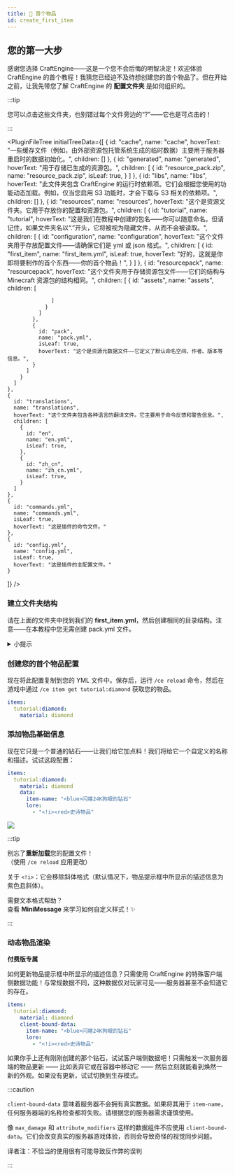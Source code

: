 ```yaml
---
title: 💎 首个物品
id: create_first_item
---
```



## 您的第一大步

感谢您选择 CraftEngine——这是一个您不会后悔的明智决定！欢迎体验 CraftEngine 的首个教程！我猜您已经迫不及待想创建您的首个物品了。但在开始之前，让我先带您了解 CraftEngine 的 <Highlight color="#3CB371">**配置文件夹**</Highlight> 是如何组织的。

:::tip

您可以点击这些文件夹，也别错过每个文件旁边的“?”——它也是可点击的！

:::

<PluginFileTree
  initialTreeData={[
    {
      id: "cache",
      name: "cache",
      hoverText: "一些缓存文件（例如，由外部资源包托管系统生成的临时数据）主要用于服务器重启时的数据初始化。",
      children: []
    },
    {
      id: "generated",
      name: "generated",
      hoverText: "用于存储已生成的资源包。",
      children: [
        {
          id: "resource_pack.zip",
          name: "resource_pack.zip",
          isLeaf: true,
        }
      ]
    },
    {
      id: "libs",
      name: "libs",
      hoverText: "此文件夹包含 CraftEngine 的运行时依赖项。它们会根据您使用的功能动态加载。例如，仅当您启用 S3 功能时，才会下载与 S3 相关的依赖项。",
      children: []
    },
    {
      id: "resources",
      name: "resources",
      hoverText: "这个是资源文件夹。它用于存放你的配置和资源包。",
      children: [
          {
          id: "tutorial",
          name: "tutorial",
          hoverText: "这是我们在教程中创建的包名——你可以随意命名。但请记住，如果文件夹名以“.”开头，它将被视为隐藏文件，从而不会被读取。",
          children: [
            {
              id: "configuration",
              name: "configuration",
              hoverText: "这个文件夹用于存放配置文件——请确保它们是 yml 或 json 格式。",
              children: [
                {
                  id: "first_item",
                  name: "first_item.yml",
                  isLeaf: true,
                  hoverText: "好的，这就是你即将要制作的首个东西——你的首个物品！",
                }
              ]
            },
            {
              id: "resourcepack",
              name: "resourcepack",
              hoverText: "这个文件夹用于存储资源包文件——它们的结构与 Minecraft 资源包的结构相同。",
              children: [
                {
                  id: "assets",
                  name: "assets",
                  children: [

                  ]
                }
              ]
            },
            {
              id: "pack",
              name: "pack.yml",
              isLeaf: true,
              hoverText: "这个是资源元数据文件——它定义了默认命名空间、作者、版本等信息。",
            }
          ]
        }
      ]
    },
    {
      id: "translations",
      name: "translations",
      hoverText: "这个文件夹包含各种语言的翻译文件。它主要用于命令反馈和警告信息。",
      children: [
        {
          id: "en",
          name: "en.yml",
          isLeaf: true,
        },
        {
          id: "zh_cn",
          name: "zh_cn.yml",
          isLeaf: true,
        }
      ]
    },
    {
      id: "commands.yml",
      name: "commands.yml",
      isLeaf: true,
      hoverText: "这是插件的命令文件。"
    },
    {
      id: "config.yml",
      name: "config.yml",
      isLeaf: true,
      hoverText: "这是插件的主配置文件。"
    }
  ]}
/>

<div style={{ marginBottom: "32px" }}></div>

### 建立文件夹结构

请在上面的文件夹中找到我们的 <Highlight color="#3CB371">**first_item.yml**</Highlight>，然后创建相同的目录结构。注意——在本教程中您无需创建 pack.yml 文件。

<details>
  <summary>小提示</summary>

1️⃣ <Comment text="译者注：在 resources 目录下">创建</Comment>一个名为 `tutorial` 的文件夹  
2️⃣ 在其中新建一个 `configuration` 文件夹  
3️⃣ 在该文件夹内添加一个名为 `first_item.yml` 的新文件

</details>

### 创建您的首个物品配置

现在将此配置复制到您的 YML 文件中。保存后，运行 `/ce reload` 命令，然后在游戏中通过 `/ce item get tutorial:diamond` 获取您的物品。

```yaml
items:
  tutorial:diamond:
    material: diamond
```

### 添加物品基础信息

现在它只是一个普通的钻石——让我们给它加点料！我们将给它一个自定义的名称和描述。试试这段配置：

```yaml
items:
  tutorial:diamond:
    material: diamond
    data:
      item-name: "<blue>闪瞎24K狗眼的钻石"
      lore:
        - "<!i><red>史诗物品"
```

![](/img/i18n/zh-Hans/first_item.png)


:::tip

别忘了**重新加载**您的配置文件！\
（使用 `/ce reload` 应用更改）

关于 `<!i>`：它会移除斜体格式（默认情况下，物品提示框中所显示的描述信息为紫色且斜体）。

需要文本格式帮助？  
查看 <Highlight color="#e96d7b"><ColoredLink to="https://docs.papermc.io/adventure/minimessage/format/" color="#ffffff">**MiniMessage**</ColoredLink></Highlight> 来学习如何自定义样式！✨

:::

### 动态物品渲染

<Highlight color="#f2184eff">**付费版专属**</Highlight>

如何更新物品提示框中所显示的描述信息？只需使用 CraftEngine 的特殊客户端侧数据功能！与常规数据不同，这种数据仅对玩家可见——服务器甚至不会知道它的存在。

```yaml
items:
  tutorial:diamond:
    material: diamond
    client-bound-data:
      item-name: "<blue>闪瞎24K狗眼的钻石"
      lore:
        - "<!i><red>史诗物品"
```

如果你手上还有刚刚创建的那个钻石，试试客户端侧数据吧！只需触发一次服务器端的物品更新 —— 比如丢弃它或在容器中移动它 —— 然后立刻就能看到焕然一新的外观。如果没有更新，试试切换到生存模式。

:::caution

`client-bound-data` 意味着服务器不会拥有真实数据。如果将其用于 `item-name`，任何服务器端的名称检查都将失败。请根据您的服务器需求谨慎使用。

像 `max_damage` 和 `attribute_modifiers` 这样的数据组件不应使用 `client-bound-data`。它们会改变真实的服务器游戏体验，否则会导致奇怪的视觉同步问题。

译者注：不恰当的使用很有可能导致反作弊的误判

:::